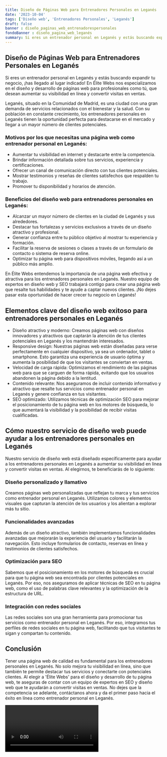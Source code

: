 ```yaml
---
title: Diseño de Páginas Web para Entrenadores Personales en Leganés
date: '2023-10-04'
tags: ['Diseño web', 'Entrenadores Personales', 'Leganés']
draft: false
banner : diseño_paginas_web_entrenadorespersonales
fondoBanner : diseño_pagina_web_leganés
summary: Si eres un entrenador personal en Leganés y estás buscando expandir tu negocio, ¡has llegado al lugar indicado! En Élite Webs nos especializamos en el diseño y desarrollo de páginas web para profesionales como tú, que desean aumentar su visibilidad en línea y convertir visitas en ventas. 
---
```


## Diseño de Páginas Web para Entrenadores Personales en Leganés

Si eres un entrenador personal en Leganés y estás buscando expandir tu negocio, ¡has llegado al lugar indicado! En Élite Webs nos especializamos en el diseño y desarrollo de páginas web para profesionales como tú, que desean aumentar su visibilidad en línea y convertir visitas en ventas. 

Leganés, situado en la Comunidad de Madrid, es una ciudad con una gran demanda de servicios relacionados con el bienestar y la salud. Con su población en constante crecimiento, los entrenadores personales en Leganés tienen la oportunidad perfecta para destacarse en el mercado y llegar a un mayor número de clientes potenciales.

### Motivos por los que necesitas una página web como entrenador personal en Leganés:

- Aumentar tu visibilidad en internet y destacarte entre la competencia.
- Brindar información detallada sobre tus servicios, experiencia y certificaciones.
- Ofrecer un canal de comunicación directo con tus clientes potenciales.
- Mostrar testimonios y reseñas de clientes satisfechos que respalden tu trabajo.
- Promover tu disponibilidad y horarios de atención.

### Beneficios del diseño web para entrenadores personales en Leganés:

- Alcanzar un mayor número de clientes en la ciudad de Leganés y sus alrededores.
- Destacar tus fortalezas y servicios exclusivos a través de un diseño atractivo y profesional.
- Generar confianza entre tu público objetivo al mostrar tu experiencia y formación.
- Facilitar la reserva de sesiones o clases a través de un formulario de contacto o sistema de reserva online.
- Optimizar tu página web para dispositivos móviles, llegando así a un público más amplio.

En Élite Webs entendemos la importancia de una página web efectiva y atractiva para los entrenadores personales en Leganés. Nuestro equipo de expertos en diseño web y SEO trabajará contigo para crear una página web que resalte tus habilidades y te ayude a captar nuevos clientes. ¡No dejes pasar esta oportunidad de hacer crecer tu negocio en Leganés!

<GifSeo />

<Cta />

## Elementos clave del diseño web exitoso para entrenadores personales en Leganés

- Diseño atractivo y moderno: Creamos páginas web con diseños innovadores y atractivos que captarán la atención de tus clientes potenciales en Leganés y los mantendrán interesados.
- Responsive design: Nuestras páginas web están diseñadas para verse perfectamente en cualquier dispositivo, ya sea un ordenador, tablet o smartphone. Esto garantiza una experiencia de usuario óptima y aumenta la posibilidad de que los visitantes se conviertan en ventas.
- Velocidad de carga rápida: Optimizamos el rendimiento de las páginas web para que se carguen de forma rápida, evitando que los usuarios abandonen la página debido a la lentitud.
- Contenido relevante: Nos aseguramos de incluir contenido informativo y atractivo que resalte tus servicios como entrenador personal en Leganés y genere confianza en tus visitantes.
- SEO optimizado: Utilizamos técnicas de optimización SEO para mejorar el posicionamiento de tu página web en los motores de búsqueda, lo que aumentará la visibilidad y la posibilidad de recibir visitas cualificadas.

## Cómo nuestro servicio de diseño web puede ayudar a los entrenadores personales en Leganés

Nuestro servicio de diseño web está diseñado específicamente para ayudar a los entrenadores personales en Leganés a aumentar su visibilidad en línea y convertir visitas en ventas. Al elegirnos, te beneficiarás de lo siguiente:

### Diseño personalizado y llamativo

Creamos páginas web personalizadas que reflejan tu marca y tus servicios como entrenador personal en Leganés. Utilizamos colores y elementos visuales que capturan la atención de los usuarios y los alientan a explorar más tu sitio.

### Funcionalidades avanzadas

Además de un diseño atractivo, también implementamos funcionalidades avanzadas que mejorarán la experiencia del usuario y facilitarán la navegación. Esto incluye formularios de contacto, reservas en línea y testimonios de clientes satisfechos.

### Optimización para SEO

Sabemos que el posicionamiento en los motores de búsqueda es crucial para que tu página web sea encontrada por clientes potenciales en Leganés. Por eso, nos aseguramos de aplicar técnicas de SEO en tu página web, como el uso de palabras clave relevantes y la optimización de la estructura de URL.

### Integración con redes sociales

Las redes sociales son una gran herramienta para promocionar tus servicios como entrenador personal en Leganés. Por eso, integramos tus perfiles de redes sociales en tu página web, facilitando que tus visitantes te sigan y compartan tu contenido.

## Conclusión

Tener una página web de calidad es fundamental para los entrenadores personales en Leganés. No solo mejora tu visibilidad en línea, sino que también te permite destacar tus servicios y conectarte con potenciales clientes. Al elegir a 'Élite Webs' para el diseño y desarrollo de tu página web, te aseguras de contar con un equipo de expertos en SEO y diseño web que te ayudarán a convertir visitas en ventas. No dejes que la competencia se adelante, contáctanos ahora y da el primer paso hacia el éxito en línea como entrenador personal en Leganés.

<Video />

<CtaBot job='Entrenadores Personales' city='Leganés'/>

<Gmaps query='Leganés+españa+maps' />